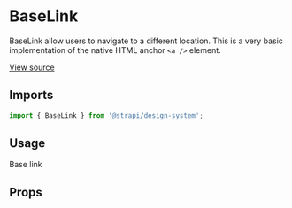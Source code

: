 <!--- BaseLink.stories.mdx --->


<Meta title="Design System/Technical Components/BaseLink" component={BaseLink} />

# BaseLink

BaseLink allow users to navigate to a different location. This is a very basic implementation of the native HTML anchor `<a />` element.

[View source](https://github.com/strapi/design-system/tree/main/packages/strapi-design-system/src/BaseLink)

## Imports

```js
import { BaseLink } from '@strapi/design-system';
```

## Usage

<Canvas>
  <Story name="base">
    <BaseLink href="https://strapi.io" isExternal>
      <Typography>Base link</Typography>
    </BaseLink>
  </Story>
</Canvas>

## Props

<ArgsTable of={BaseLink} />
